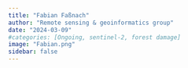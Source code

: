 ```yaml
---
title: "Fabian Faßnach"
author: "Remote sensing & geoinformatics group"
date: "2024-03-09"
#categories: [Ongoing, sentinel-2, forest damage]
image: "Fabian.png"
sidebar: false
---
```




